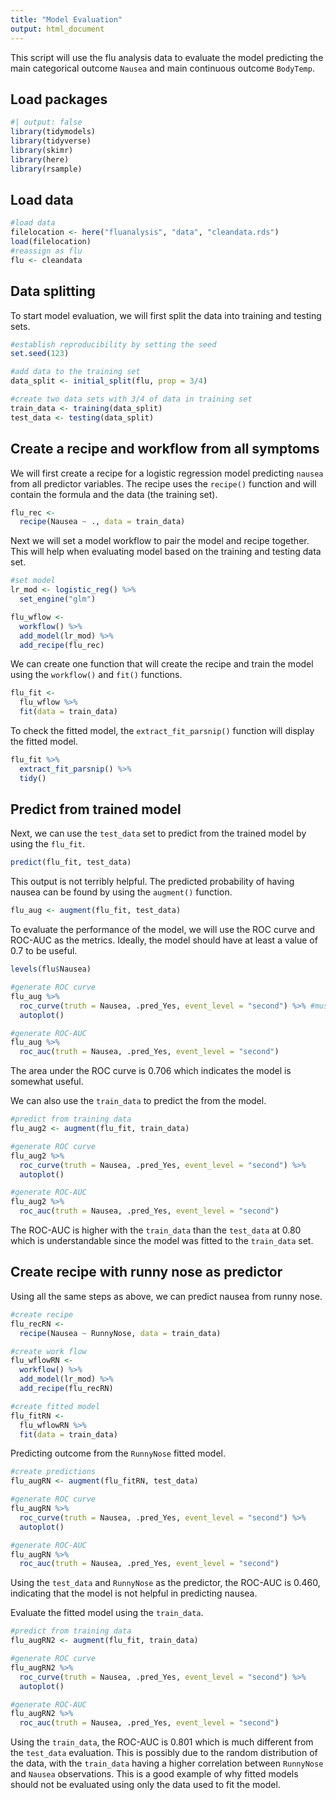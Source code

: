 ```yaml
---
title: "Model Evaluation"
output: html_document
---
```


This script will use the flu analysis data to evaluate the model predicting the main categorical outcome `Nausea` and main continuous outcome `BodyTemp`. 

## Load packages
```r
#| output: false
library(tidymodels)
library(tidyverse)
library(skimr)
library(here)
library(rsample)
```

## Load data
```r
#load data
filelocation <- here("fluanalysis", "data", "cleandata.rds")
load(filelocation)
#reassign as flu
flu <- cleandata
```

## Data splitting
To start model evaluation, we will first split the data into training and testing sets. 

```r
#establish reproducibility by setting the seed
set.seed(123)

#add data to the training set
data_split <- initial_split(flu, prop = 3/4)

#create two data sets with 3/4 of data in training set
train_data <- training(data_split)
test_data <- testing(data_split)
```

## Create a recipe and workflow from all symptoms
We will first create a recipe for a logistic regression model predicting `nausea` from all predictor variables. The recipe uses the `recipe()` function and will contain the formula and the data (the training set). 
```r
flu_rec <- 
  recipe(Nausea ~ ., data = train_data)
```

Next we will set a model workflow to pair the model and recipe together. This will help when evaluating model based on the training and testing data set.

```r
#set model
lr_mod <- logistic_reg() %>% 
  set_engine("glm")

flu_wflow <-
  workflow() %>% 
  add_model(lr_mod) %>% 
  add_recipe(flu_rec)
```

We can create one function that will create the recipe and train the model using the `workflow()` and `fit()` functions.

```r
flu_fit <-
  flu_wflow %>% 
  fit(data = train_data)
```

To check the fitted model, the `extract_fit_parsnip()` function will display the fitted model.

```r
flu_fit %>% 
  extract_fit_parsnip() %>% 
  tidy()
```

## Predict from trained model
Next, we can use the `test_data` set to predict from the trained model by using the `flu_fit`. 

```r
predict(flu_fit, test_data)
```

This output is not terribly helpful. The predicted probability of having nausea can be found by using the `augment()` function.

```r
flu_aug <- augment(flu_fit, test_data)
```
To evaluate the performance of the model, we will use the ROC curve and ROC-AUC as the metrics. Ideally, the model should have at least a value of 0.7 to be useful.

```r
levels(flu$Nausea)

#generate ROC curve
flu_aug %>% 
  roc_curve(truth = Nausea, .pred_Yes, event_level = "second") %>% #must specify "second" since the positive event is "Yes" which is the second level
  autoplot()

#generate ROC-AUC
flu_aug %>% 
  roc_auc(truth = Nausea, .pred_Yes, event_level = "second")
```
The area under the ROC curve is 0.706 which indicates the model is somewhat useful. 

We can also use the `train_data` to predict the from the model.

```r
#predict from training data
flu_aug2 <- augment(flu_fit, train_data)

#generate ROC curve
flu_aug2 %>% 
  roc_curve(truth = Nausea, .pred_Yes, event_level = "second") %>%
  autoplot()

#generate ROC-AUC
flu_aug2 %>% 
  roc_auc(truth = Nausea, .pred_Yes, event_level = "second")
```
The ROC-AUC is higher with the `train_data` than the `test_data` at 0.80 which is understandable since the model was fitted to the `train_data` set. 

## Create recipe with runny nose as predictor
Using all the same steps as above, we can predict nausea from runny nose. 
```r
#create recipe
flu_recRN <- 
  recipe(Nausea ~ RunnyNose, data = train_data)

#create work flow
flu_wflowRN <-
  workflow() %>% 
  add_model(lr_mod) %>% 
  add_recipe(flu_recRN)

#create fitted model
flu_fitRN <-
  flu_wflowRN %>% 
  fit(data = train_data)
```

Predicting outcome from the `RunnyNose` fitted model.
```r
#create predictions
flu_augRN <- augment(flu_fitRN, test_data)

#generate ROC curve
flu_augRN %>% 
  roc_curve(truth = Nausea, .pred_Yes, event_level = "second") %>%
  autoplot()

#generate ROC-AUC
flu_augRN %>% 
  roc_auc(truth = Nausea, .pred_Yes, event_level = "second")
```
Using the `test_data` and `RunnyNose` as the predictor, the ROC-AUC is 0.460, indicating that the model is not helpful in predicting nausea.

Evaluate the fitted model using the `train_data`.
```r
#predict from training data
flu_augRN2 <- augment(flu_fit, train_data)

#generate ROC curve
flu_augRN2 %>% 
  roc_curve(truth = Nausea, .pred_Yes, event_level = "second") %>%
  autoplot()

#generate ROC-AUC
flu_augRN2 %>% 
  roc_auc(truth = Nausea, .pred_Yes, event_level = "second")
```
Using the `train_data`, the ROC-AUC is 0.801 which is much different from the `test_data` evaluation. This is possibly due to the random distribution of the data, with the `train_data` having a higher correlation between `RunnyNose` and `Nausea` observations. This is a good example of why fitted models should not be evaluated using only the data used to fit the model. 
